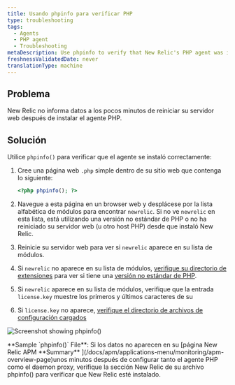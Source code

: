 ```yaml
---
title: Usando phpinfo para verificar PHP
type: troubleshooting
tags:
  - Agents
  - PHP agent
  - Troubleshooting
metaDescription: Use phpinfo to verify that New Relic's PHP agent was installed correctly.
freshnessValidatedDate: never
translationType: machine
---
```


## Problema

New Relic no informa datos a los pocos minutos de reiniciar su servidor web después de instalar el agente PHP.

## Solución

Utilice `phpinfo()` para verificar que el agente se instaló correctamente:

1. Cree una página web `.php` simple dentro de su sitio web que contenga lo siguiente:

   ```php
   <?php phpinfo(); ?>
   ```

2. Navegue a esta página en un browser web y desplácese por la lista alfabética de módulos para encontrar `newrelic`. Si no ve `newrelic` en esta lista, está utilizando una versión no estándar de PHP o no ha reiniciado su servidor web (u otro host PHP) desde que instaló New Relic.

3. Reinicie su servidor web para ver si `newrelic` aparece en su lista de módulos.

4. Si `newrelic` no aparece en su lista de módulos, [verifique su directorio de extensiones](/docs/php/php-kb-104) para ver si tiene una [versión no estándar de PHP](/docs/php/php-agent-installation-non-standard-php).

5. Si `newrelic` aparece en su lista de módulos, verifique que la entrada `license.key` muestre los primeros y últimos caracteres de su<InlinePopover type="licenseKey"/>

6. Si `license.key` no aparece, [verifique el directorio de archivos de configuración cargados](/docs/agents/php-agent/troubleshooting/checking-loaded-configuration-files-directory)

<img
  alt="Screenshot showing phpinfo()"
  src="/images/apm_diagram_php-nr-license.webp"
/>

<figcaption>
  <DNT>**Sample `phpinfo()` File**</DNT>: Si los datos no aparecen en su [página New Relic APM <DNT>**Summary**</DNT> ](/docs/apm/applications-menu/monitoring/apm-overview-page)unos minutos después de configurar tanto el agente PHP como el daemon proxy, verifique la sección New Relic de su archivo phpinfo() para verificar que New Relic esté instalado.
</figcaption>
